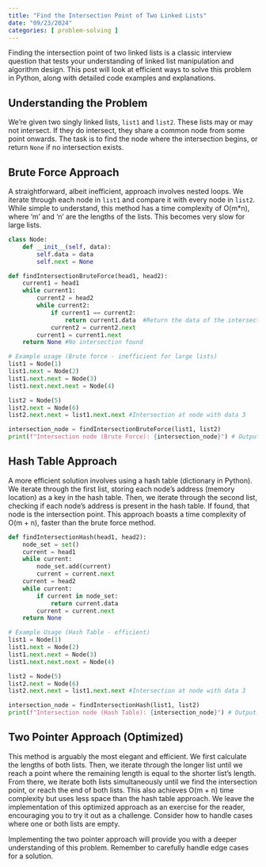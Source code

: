 ```yaml
---
title: "Find the Intersection Point of Two Linked Lists"
date: "09/23/2024"
categories: [ problem-solving ]
---
```


Finding the intersection point of two linked lists is a classic interview question that tests your understanding of linked list manipulation and algorithm design.  This post will look at efficient ways to solve this problem in Python, along with detailed code examples and explanations.

## Understanding the Problem

We're given two singly linked lists, `list1` and `list2`.  These lists may or may not intersect. If they do intersect, they share a common node from some point onwards. The task is to find the node where the intersection begins, or return `None` if no intersection exists.

## Brute Force Approach

A straightforward, albeit inefficient, approach involves nested loops.  We iterate through each node in `list1` and compare it with every node in `list2`.  While simple to understand, this method has a time complexity of O(m*n), where 'm' and 'n' are the lengths of the lists.  This becomes very slow for large lists.


```python
class Node:
    def __init__(self, data):
        self.data = data
        self.next = None

def findIntersectionBruteForce(head1, head2):
    current1 = head1
    while current1:
        current2 = head2
        while current2:
            if current1 == current2:
                return current1.data  #Return the data of the intersecting node
            current2 = current2.next
        current1 = current1.next
    return None #No intersection found

# Example usage (Brute force - inefficient for large lists)
list1 = Node(1)
list1.next = Node(2)
list1.next.next = Node(3)
list1.next.next.next = Node(4)

list2 = Node(5)
list2.next = Node(6)
list2.next.next = list1.next.next #Intersection at node with data 3

intersection_node = findIntersectionBruteForce(list1, list2)
print(f"Intersection node (Brute Force): {intersection_node}") # Output: 3


```

## Hash Table Approach

A more efficient solution involves using a hash table (dictionary in Python). We iterate through the first list, storing each node's address (memory location) as a key in the hash table. Then, we iterate through the second list, checking if each node's address is present in the hash table. If found, that node is the intersection point. This approach boasts a time complexity of O(m + n), faster than the brute force method.


```python
def findIntersectionHash(head1, head2):
    node_set = set()
    current = head1
    while current:
        node_set.add(current)
        current = current.next
    current = head2
    while current:
        if current in node_set:
            return current.data
        current = current.next
    return None

# Example Usage (Hash Table - efficient)
list1 = Node(1)
list1.next = Node(2)
list1.next.next = Node(3)
list1.next.next.next = Node(4)

list2 = Node(5)
list2.next = Node(6)
list2.next.next = list1.next.next #Intersection at node with data 3

intersection_node = findIntersectionHash(list1, list2)
print(f"Intersection node (Hash Table): {intersection_node}") # Output: 3

```

## Two Pointer Approach (Optimized)

This method is arguably the most elegant and efficient.  We first calculate the lengths of both lists.  Then, we iterate through the longer list until we reach a point where the remaining length is equal to the shorter list's length. From there, we iterate both lists simultaneously until we find the intersection point, or reach the end of both lists. This also achieves O(m + n) time complexity but uses less space than the hash table approach.  We leave the implementation of this optimized approach as an exercise for the reader, encouraging you to try it out as a challenge.  Consider how to handle cases where one or both lists are empty.

Implementing the two pointer approach will provide you with a deeper understanding of this problem. Remember to carefully handle edge cases for a solution.

